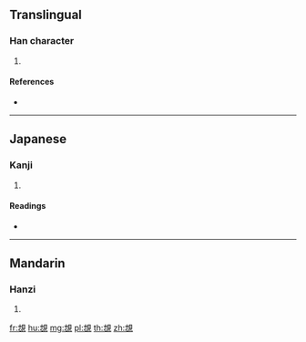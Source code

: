 {{character info/new}}
==Translingual==

===Han character===
{{Han char|rn=147|rad=見|as=07|sn=14|four=46310|canj=GPBUU}}

# {{defn|Han|sort=見07}}

====References====
* {{Han ref|kx=1135.160|dkj=34869|dj=1601.250|hdz=63668.160|uh=899F|ud=35231|bh=E445|bd=58437}}

----

==Japanese==

===Kanji===
{{ja-kanji|grade=|rs=見07}}

# {{defn|lang=ja|sort=見07}}

====Readings====
* {{ja-readings|on=[[し]] (shi)|kun=[[める]] (meru)|nanori=}}

----

==Mandarin==

===Hanzi===
{{cmn-hanzi|pin=[[zhì]] ([[zhi4]])|wg=chih<sup>4</sup>}}

# {{defn|lang=cmn|sort=見07}}

[[fr:覟]]
[[hu:覟]]
[[mg:覟]]
[[pl:覟]]
[[th:覟]]
[[zh:覟]]